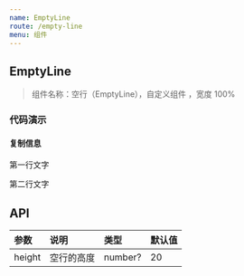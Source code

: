 ```yaml
---
name: EmptyLine
route: /empty-line
menu: 组件
---
```



## EmptyLine

> 组件名称：空行（EmptyLine），自定义组件 ，宽度 100%

### 代码演示

#### 复制信息

<Playground>
  <p>第一行文字</p>
  <EmptyLine />
  <p>第二行文字</p>
</Playground>

## API

| 参数   | 说明       | 类型    | 默认值 |
| :----- | :--------- | :------ | :----- |
| height | 空行的高度 | number? | 20     |

